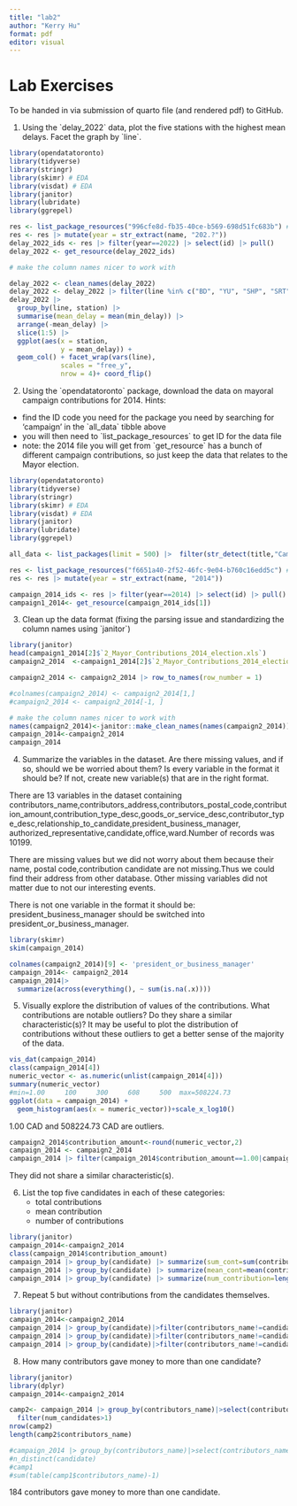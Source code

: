 ---
title: "lab2"
author: "Kerry Hu"
format: pdf
editor: visual
---

# Lab Exercises

To be handed in via submission of quarto file (and rendered pdf) to GitHub.

1.  Using the \`delay_2022\` data, plot the five stations with the highest mean delays. Facet the graph by \`line\`.

```{r}
library(opendatatoronto)
library(tidyverse)
library(stringr)
library(skimr) # EDA
library(visdat) # EDA
library(janitor)
library(lubridate)
library(ggrepel)

res <- list_package_resources("996cfe8d-fb35-40ce-b569-698d51fc683b") # obtained code from searching data frame above
res <- res |> mutate(year = str_extract(name, "202.?"))
delay_2022_ids <- res |> filter(year==2022) |> select(id) |> pull()
delay_2022 <- get_resource(delay_2022_ids)

# make the column names nicer to work with

delay_2022 <- clean_names(delay_2022)
delay_2022 <- delay_2022 |> filter(line %in% c("BD", "YU", "SHP", "SRT"))
delay_2022 |>
  group_by(line, station) |>
  summarise(mean_delay = mean(min_delay)) |>
  arrange(-mean_delay) |>
  slice(1:5) |>
  ggplot(aes(x = station,
             y = mean_delay)) +
  geom_col() + facet_wrap(vars(line), 
             scales = "free_y",
             nrow = 4)+ coord_flip()
```

2.  Using the \`opendatatoronto\` package, download the data on mayoral campaign contributions for 2014. Hints:

-   find the ID code you need for the package you need by searching for 'campaign' in the \`all_data\` tibble above
-   you will then need to \`list_package_resources\` to get ID for the data file
-   note: the 2014 file you will get from \`get_resource\` has a bunch of different campaign contributions, so just keep the data that relates to the Mayor election.

```{r}
library(opendatatoronto)
library(tidyverse)
library(stringr)
library(skimr) # EDA
library(visdat) # EDA
library(janitor)
library(lubridate)
library(ggrepel)

all_data <- list_packages(limit = 500) |>  filter(str_detect(title,"Campaign"))

res <- list_package_resources("f6651a40-2f52-46fc-9e04-b760c16edd5c") # obtained code from searching data frame above
res <- res |> mutate(year = str_extract(name, "2014"))

campaign_2014_ids <- res |> filter(year==2014) |> select(id) |> pull()
campaign1_2014<- get_resource(campaign_2014_ids[1])

```

3.  Clean up the data format (fixing the parsing issue and standardizing the column names using \`janitor\`)

```{r}
library(janitor)
head(campaign1_2014[2]$`2_Mayor_Contributions_2014_election.xls`)
campaign2_2014  <-campaign1_2014[2]$`2_Mayor_Contributions_2014_election.xls`

campaign2_2014 <- campaign2_2014 |> row_to_names(row_number = 1) 

#colnames(campaign2_2014) <- campaign2_2014[1,]
#campaign2_2014 <- campaign2_2014[-1, ] 

# make the column names nicer to work with
names(campaign2_2014)<-janitor::make_clean_names(names(campaign2_2014))
campaign_2014<-campaign2_2014
campaign_2014
```

4.  Summarize the variables in the dataset. Are there missing values, and if so, should we be worried about them? Is every variable in the format it should be? If not, create new variable(s) that are in the right format.

There are 13 variables in the dataset containing contributors_name,contributors_address,contributors_postal_code,contribution_amount,contribution_type_desc,goods_or_service_desc,contributor_type_desc,relationship_to_candidate,president_business_manager, authorized_representative,candidate,office,ward.Number of records was 10199.

There are missing values but we did not worry about them because their name, postal code,contribution candidate are not missing.Thus we could find their address from other database. Other missing variables did not matter due to not our interesting events.

There is not one variable in the format it should be: president_business_manager should be switched into president_or_business_manager.

```{r}
library(skimr)
skim(campaign_2014)
```

```{r}
colnames(campaign2_2014)[9] <- 'president_or_business_manager'
campaign_2014<- campaign2_2014
campaign_2014|> 
  summarize(across(everything(), ~ sum(is.na(.x))))
```

5.  Visually explore the distribution of values of the contributions. What contributions are notable outliers? Do they share a similar characteristic(s)? It may be useful to plot the distribution of contributions without these outliers to get a better sense of the majority of the data.

```{r}
vis_dat(campaign_2014)
class(campaign_2014[4])
numeric_vector <- as.numeric(unlist(campaign_2014[4]))
summary(numeric_vector)
#min=1.00     100     300     608     500  max=508224.73
ggplot(data = campaign_2014) + 
  geom_histogram(aes(x = numeric_vector))+scale_x_log10()
```

1.00 CAD and 508224.73 CAD are outliers.

```{r}
campaign2_2014$contribution_amount<-round(numeric_vector,2)
campaign_2014 <- campaign2_2014
campaign_2014 |> filter(campaign_2014$contribution_amount==1.00|campaign_2014$contribution_amount==508224.73)
```

They did not share a similar characteristic(s).

6.  List the top five candidates in each of these categories:
    -   total contributions
    -   mean contribution
    -   number of contributions

```{r}
library(janitor)
campaign_2014<-campaign2_2014
class(campaign_2014$contribution_amount)
campaign_2014 |> group_by(candidate) |> summarize(sum_cont=sum(contribution_amount)) |> arrange(-sum_cont)|>slice(1:5)
campaign_2014 |> group_by(candidate) |> summarize(mean_cont=mean(contribution_amount)) |> arrange(-mean_cont)|>slice(1:5)
campaign_2014 |> group_by(candidate) |> summarize(num_contribution=length(contributors_name)) |> arrange(-num_contribution)|>slice(1:5)
```

7.  Repeat 5 but without contributions from the candidates themselves.

```{r}
library(janitor)
campaign_2014<-campaign2_2014
campaign_2014 |> group_by(candidate)|>filter(contributors_name!=candidate) |>summarize(sum_cont=sum(contribution_amount)) |> arrange(-sum_cont)|>slice(1:5)
campaign_2014 |> group_by(candidate)|>filter(contributors_name!=candidate) |> summarize(mean_cont=mean(contribution_amount)) |> arrange(-mean_cont)|>slice(1:5)
campaign_2014 |> group_by(candidate)|>filter(contributors_name!=candidate)|> summarize(num_contribution=length(contributors_name)) |> arrange(-num_contribution)|>slice(1:5)
```

8.  How many contributors gave money to more than one candidate?

```{r}
library(janitor)
library(dplyr)
campaign_2014<-campaign2_2014

camp2<- campaign_2014 |> group_by(contributors_name)|>select(contributors_name,candidate) |> summarize(num_candidates=n_distinct(candidate))|>
  filter(num_candidates>1)
nrow(camp2)
length(camp2$contributors_name)

#campaign_2014 |> group_by(contributors_name)|>select(contributors_name,candidate) |> distinct()|>
#n_distinct(candidate)
#camp1
#sum(table(camp1$contributors_name)-1)

```

184 contributors gave money to more than one candidate.
